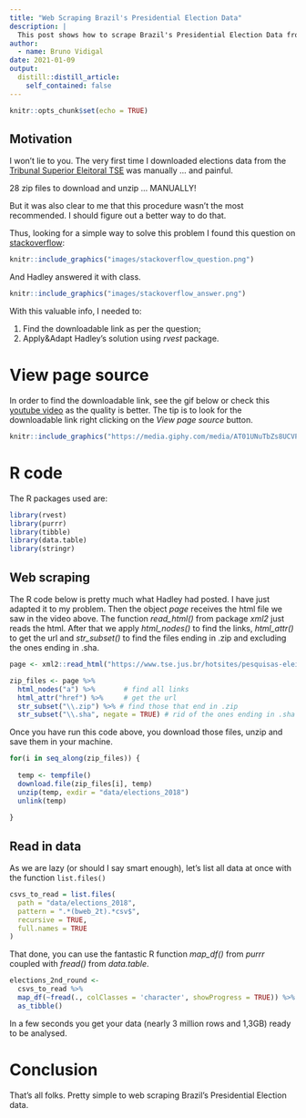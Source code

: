 ```yaml
---
title: "Web Scraping Brazil's Presidential Election Data"
description: |
  This post shows how to scrape Brazil's Presidential Election Data from TSE.
author:
  - name: Bruno Vidigal
date: 2021-01-09
output:
  distill::distill_article:
    self_contained: false
---
```



```r
knitr::opts_chunk$set(echo = TRUE)
```

## Motivation {-}

I won't lie to you. The very first time I downloaded elections data from the [Tribunal Superior Eleitoral TSE](https://www.tse.jus.br/eleicoes/eleicoes-2018/votacao-e-resultados/boltim_urna_2_turno) was manually ... and painful. 

28 zip files to download and unzip ... MANUALLY!

But it was also clear to me that this procedure wasn't the most recommended. I should figure out a better way to do that.

Thus, looking for a simple way to solve this problem I found this question on [stackoverflow](https://stackoverflow.com/questions/31517121/using-r-to-scrape-the-link-address-of-a-downloadable-file-from-a-web-page):

```r
knitr::include_graphics("images/stackoverflow_question.png")
```

And Hadley answered it with class.

```r

knitr::include_graphics("images/stackoverflow_answer.png")

```

With this valuable info, I needed to:

1. Find the downloadable link as per the question;
2. Apply&Adapt Hadley's solution using _rvest_ package.

# View page source

In order to find the downloadable link, see the gif below or check this [youtube video](https://www.youtube.com/watch?v=TcWhMbY9d88&feature=youtu.be) as the quality is better. The tip is to look for the downloadable link right clicking on the _View page source_ button.


```r
knitr::include_graphics("https://media.giphy.com/media/AT01UNuTbZs8UCVP4j/giphy.gif")
```

# R code

The R packages used are:

```r

library(rvest)
library(purrr)
library(tibble)
library(data.table)
library(stringr)

```


## Web scraping
The R code below is pretty much what Hadley had posted. I have just adapted it to my problem. Then the object _page_ receives the html file we saw in the video above. The function *read_html()* from package _xml2_ just reads the html. After that we apply *html_nodes()* to find the links, *html_attr()* to get the url and *str_subset()* to find the files ending in .zip and excluding the ones ending in .sha.

```r

page <- xml2::read_html("https://www.tse.jus.br/hotsites/pesquisas-eleitorais/resultados_anos/boletim_urna/2018/boletim_urna_2_turno.html")

zip_files <- page %>%
  html_nodes("a") %>%       # find all links
  html_attr("href") %>%     # get the url
  str_subset("\\.zip") %>% # find those that end in .zip
  str_subset("\\.sha", negate = TRUE) # rid of the ones ending in .sha


```

Once you have run this code above, you download those files, unzip and save them in your machine.

```r

for(i in seq_along(zip_files)) {
  
  temp <- tempfile()
  download.file(zip_files[i], temp)
  unzip(temp, exdir = "data/elections_2018")
  unlink(temp)
  
}

```


## Read in data

As we are lazy (or should I say smart enough), let's list all data at once with the function `list.files()`

```r

csvs_to_read = list.files(
  path = "data/elections_2018",  
  pattern = ".*(bweb_2t).*csv$", 
  recursive = TRUE,          
  full.names = TRUE         
)
```

That done, you can use the fantastic R function *map_df()* from _purrr_ coupled with *fread()* from _data.table_. 

```r

elections_2nd_round <- 
  csvs_to_read %>% 
  map_df(~fread(., colClasses = 'character', showProgress = TRUE)) %>% 
  as_tibble()

```

In a few seconds you get your data (nearly 3 million rows and 1,3GB) ready to be analysed.

# Conclusion

That's all folks. Pretty simple to web scraping Brazil's Presidential Election data.